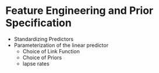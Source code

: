 # Feature Engineering and Prior Specification {#ch6}

- Standardizing Predictors
- Parameterization of the linear predictor
  - Choice of Link Function
  - Choice of Priors
  - lapse rates
